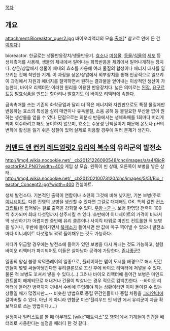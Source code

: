[[목차]]

== 개요 ==
attachment:Bioreaktor_quer2.jpg
바이오리액터의 모습.[http://en.wikipedia.org/wiki/Bioreactor 출처][* 참고로 안에 든 건 [[이끼]]다.]

bioreactor. 한글로는 생물반응장치/생물반응기. [[효소]]나 [[미생물]], [[동물]]/[[식물]]의 [[세포]] 등 생체촉매를 사용해, 생물의 체내에서 일어나는 화학반응을 체외에서 일어나게하는 장치다.
상온/상압에서 생물이 체내의 효소를 사용해 여러 물질의 합성이나 에너지 대사를 일으키는 것에 착안한 기계. 이 과정을 상온/상압에서 외부장치를 통해 인공적으로 일으켜 이 과정에서 자원과 에너지를 절약하면서 원하는 결과물을 얻어내는 이상적인 생산이 가능한데, 바이오 리액터란 이러한 원리를 이용한 반응장치다. 넓은 의미로는 [[된장]], [[요구르트]]등 [[발효식품]]을 만드는 항아리나 발효기도 이 바이오 리액터에 속한다.  

금속촉매를 쓰는 기존의 화학공업과 달리 더 적은 에너지와 자원만으로도 특정 물질에만 반응하는 효소의 특성을 살려 매연이나 유독물질, 소음 공해 등 불필요한 부산물 없이 원하는 생산물을 얻을 수 있다. 단점으로는 회분식 반응에서는 생체촉매를 1회마다 버리게 되며 회수하려고 해도 용이하지 않으며, 효소는 수용성 단백질이기 때문에 온도나 pH의 변화에 활성을 잃기 쉬운 성질이 있어 실제로 이용할 경우에 여러 문제가 생긴다.
== [[커맨드 앤 컨커 레드얼럿2 유리의 복수]]의 유리군의 발전소 ==
http://img4.wikia.nocookie.net/__cb20121226090548/cnc/images/a/a4/BioReactorRA2.PNG?width=400
게임 상 모습. 왼쪽이 빈 상태, 오른쪽이 보병을 넣은 상태.
http://img4.wikia.nocookie.net/__cb20120210073120/cnc/images/5/5f/Bio_reactor_Concept2.jpg?width=400
컨셉아트.

생체 발전소다. 기본적인 출력이 연합이나 소련의 그것에 비해 낮지만, 기본 보병(주로 [[이니셰이트]]. 다른 진영의 보병을 생산할 수 있다면 그걸로 대체해도 OK. 특히 값싼 [[컨스크립트]])을 집어넣는 걸로 출력을 강화할 수 있다. [[우왕ㅋ굳ㅋ]]. 보병 한명당 전력이 100씩 추가되며 최대 다섯명까지 상주시킬 수 있다. 초반에야 이니셰이트의 가격이 비싸서 막 생산하기가 어렵지만 중반에 유리 클론이나 사이킥 타워로 마인드 컨트롤한 적 보병을 넣거나, 후반에 들어가면서 [[복제소]]가 들어서면 싼 값에 마구 찍어낼 수 있으니 발전소마다 이니셰이트 다섯명씩 꽉꽉 들어채우는 것도 가능하다.

게다가 위급할 경우에는 발전소에 들어가 있던 보병을 다시 꺼내는 것도 가능하고, 설령 바이오 리액터가 파괴되어도 이들은 살아남아 공격에 가담한다. [[존나좋군?]] 

일종의 양심 불량 악덕플레이의 일종으로, 플레이하는 맵이 도시를 배경으로 해서 민간인들이 몇몇 싸돌아댕긴다면 유리클론으로 꼬신 후에 바이오 리액터에 쳐넣을 수 있다. 물론 적 보병도 꼬셔서 넣을 수 있다.(...) 그러나 바이오 리액터에 들어간 보병은 마인드 컨트롤이 해제되므로 꺼내거나 건물이 박살나는 경우 적으로 컴백(!)한다. --바이오 리액터에 들어간 병력까지 꺼내서 수비에 투입해야 하는 상황이라면 이미 돌이킬 수 없는 상황일 때가 많겠지만...-- 비슷한 방법으로 중립 민간인들이나 중립 차량을 [[그라인더]]에 갈아버릴 수 있다. 아닌 게 아니라 연합군 미션'헐리우드 인 베인'에서 유리군이 자금 확보책으로 쓰는 방법이다.(...)

설정이나 일러스트를 볼 때 아무래도 [wiki:"매트릭스"모 영화]에서 기계들이 인간을 배터리로 사용한다는 설정을 패러디 한 것 같다.
